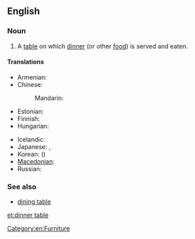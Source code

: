==English==

===Noun===
{{en-noun|head=[[dinner]] [[table]]}}

# A [[table]] on which [[dinner]] (or other [[food]]) is served and eaten.

====Translations====
{{trans-top|a table on which dinner is served and eaten}}
* Armenian: {{t-|hy|ճաշասեղան|tr=č̣ašaseġan}}
* Chinese:
*: Mandarin: {{t-|cmn|餐桌|tr=cānzhuō|sc=Hani}}
* Estonian: {{t+|et|söögilaud}}
* Finnish: {{t+|fi|ruokapöytä}}
* Hungarian: {{t-|hu|étkezőasztal}}
{{trans-mid}}
* Icelandic: {{t+|is|matarborð|n}}
* Japanese: {{t+|ja|食卓|tr=しょくたく, shokutaku}}, {{t-|ja|ディナーテーブル|tr=dinātēburu}}
* Korean: {{t+|ko|식탁|tr=siktak|sc=Hang}} ({{t+|ko|食卓|sc=Hani}})
* [[Macedonian]]: {{t-|mk|трпезариска маса|f|tr=trpezáriska mása}}
* Russian: {{t+|ru|обеденный стол|m|tr=obédennyj stol}}
{{trans-bottom}}

===See also===
* [[dining table]]

[[Category:en:Furniture]]

[[et:dinner table]]